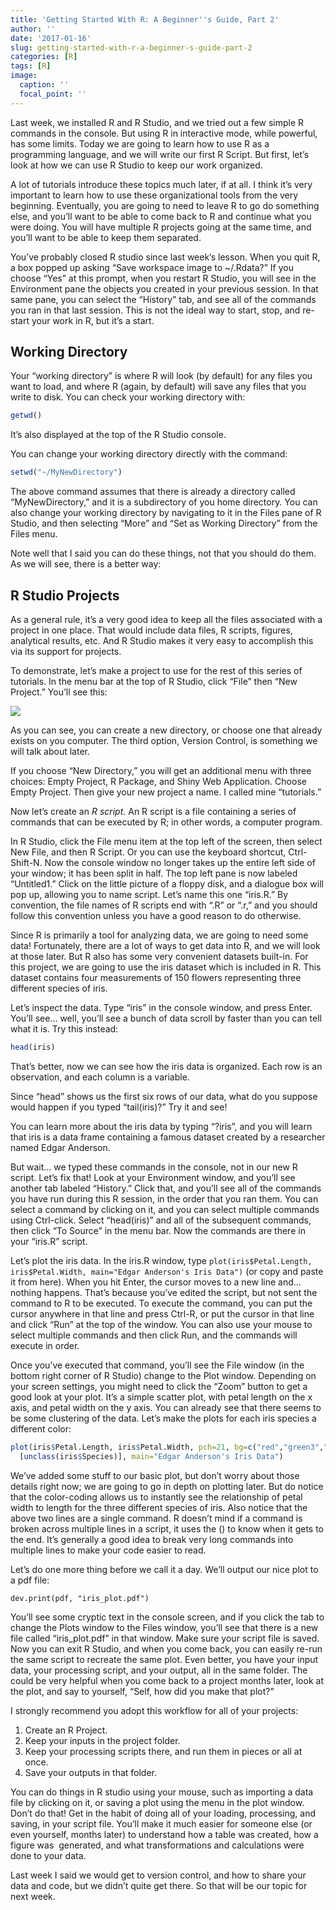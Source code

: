 ```yaml
---
title: 'Getting Started With R: A Beginner''s Guide, Part 2'
author: ''
date: '2017-01-16'
slug: getting-started-with-r-a-beginner-s-guide-part-2
categories: [R]
tags: [R]
image:
  caption: ''
  focal_point: ''
---
```

Last week, we installed R and R Studio, and we tried out a few simple R commands in the console. But using R in interactive mode, while powerful, has some limits. Today we are going to learn how to use R as a programming language, and we will write our first R Script. But first, let's look at how we can use R Studio to keep our work organized.

A lot of tutorials introduce these topics much later, if at all. I think it's very important to learn how to use these organizational tools from the very beginning. Eventually, you are going to need to leave R to go do something else, and you'll want to be able to come back to R and continue what you were doing. You will have multiple R projects going at the same time, and you'll want to be able to keep them separated.

You've probably closed R studio since last week's lesson. When you quit R, a box popped up asking "Save workspace image to ~/.Rdata?" If you choose "Yes" at this prompt, when you restart R Studio, you will see in the Environment pane the objects you created in your previous session. In that same pane, you can select the "History" tab, and see all of the commands you ran in that last session. This is not the ideal way to start, stop, and re-start your work in R, but it's a start.

## Working Directory

Your "working directory" is where R will look (by default) for any files you want to load, and where R (again, by default) will save any files that you write to disk. You can check your working directory with:

```r
getwd()
```

It's also displayed at the top of the R Studio console.

You can change your working directory directly with the command:

```r
setwd("~/MyNewDirectory")
```

The above command assumes that there is already a directory called "MyNewDirectory," and it is a subdirectory of you home directory. You can also change your working directory by navigating to it in the Files pane of R Studio, and then selecting "More" and "Set as Working Directory" from the Files menu.

Note well that I said you can do these things, not that you should do them. As we will see, there is a better way:

## R Studio Projects

As a general rule, it's a very good idea to keep all the files associated with a project in one place. That would include data files, R scripts, figures, analytical results, etc. And R Studio makes it very easy to accomplish this via its support for projects.

To demonstrate, let's make a project to use for the rest of this series of tutorials. In the menu bar at the top of R Studio, click "File" then "New Project." You'll see this:

![](new-project.jpg) 

As you can see, you can create a new directory, or choose one that already exists on you computer. The third option, Version Control, is something we will talk about later.

If you choose "New Directory," you will get an additional menu with three choices: Empty Project, R Package, and Shiny Web Application. Choose Empty Project. Then give your new project a name. I called mine "tutorials."

Now let's create an *R script*. An R script is a file containing a series of commands that can be executed by R; in other words, a computer program.

In R Studio, click the File menu item at the top left of the screen, then select New File, and then R Script. Or you can use the keyboard shortcut, Ctrl-Shift-N. Now the console window no longer takes up the entire left side of your window; it has been split in half. The top left pane is now labeled "Untitled1." Click on the little picture of a floppy disk, and a dialogue box will pop up, allowing you to name script. Let's name this one "iris.R." By convention, the file names of R scripts end with ".R" or ".r," and you should follow this convention unless you have a good reason to do otherwise.

Since R is primarily a tool for analyzing data, we are going to need some data! Fortunately, there are a lot of ways to get data into R, and we will look at those later. But R also has some very convenient datasets built-in. For this project, we are going to use the iris dataset which is included in R. This dataset contains four measurements of 150 flowers representing three different species of iris.

Let's inspect the data. Type "iris" in the console window, and press Enter. You'll see... well, you'll see a bunch of data scroll by faster than you can tell what it is. Try this instead:

```r
head(iris)
```

That's better, now we can see how the iris data is organized. Each row is an observation, and each column is a variable.

Since "head" shows us the first six rows of our data, what do you suppose would happen if you typed "tail(iris)?" Try it and see!

You can learn more about the iris data by typing "?iris", and you will learn that iris is a data frame containing a famous dataset created by a researcher named Edgar Anderson.

But wait... we typed these commands in the console, not in our new R script. Let's fix that! Look at your Environment window, and you'll see another tab labeled "History." Click that, and you'll see all of the commands you have run during this R session, in the order that you ran them. You can select a command by clicking on it, and you can select multiple commands using Ctrl-click. Select "head(iris)" and all of the subsequent commands, then click "To Source" in the menu bar. Now the commands are there in your "iris.R" script.

Let's plot the iris data. In the iris.R window, type `plot(iris$Petal.Length, iris$Petal.Width, main="Edgar Anderson's Iris Data")` (or copy and paste it from here). When you hit Enter, the cursor moves to a new line and... nothing happens. That's because you've edited the script, but not sent the command to R to be executed. To execute the command, you can put the cursor anywhere in that line and press Ctrl-R, or put the cursor in that line and click "Run" at the top of the window. You can also use your mouse to select multiple commands and then click Run, and the commands will execute in order.

Once you've executed that command, you'll see the File window (in the bottom right corner of R Studio) change to the Plot window. Depending on your screen settings, you might need to click the "Zoom" button to get a good look at your plot. It's a simple scatter plot, with petal length on the x axis, and petal width on the y axis. You can already see that there seems to be some clustering of the data. Let's make the plots for each iris species a different color:

```r
plot(iris$Petal.Length, iris$Petal.Width, pch=21, bg=c("red","green3","blue")
  [unclass(iris$Species)], main="Edgar Anderson's Iris Data")
```

We've added some stuff to our basic plot, but don't worry about those details right now; we are going to go in depth on plotting later. But do notice that the color-coding allows us to instantly see the relationship of petal width to length for the three different species of iris. Also notice that the above two lines are a single command. R doesn't mind if a command is broken across multiple lines in a script, it uses the () to know when it gets to the end. It's generally a good idea to break very long commands into multiple lines to make your code easier to read.

Let's do one more thing before we call it a day. We'll output our nice plot to a pdf file:

`dev.print(pdf, "iris_plot.pdf")`

You'll see some cryptic text in the console screen, and if you click the tab to change the Plots window to the Files window, you'll see that there is a new file called "iris_plot.pdf" in that window. Make sure your script file is saved. Now you can exit R Studio, and when you come back, you can easily re-run the same script to recreate the same plot. Even better, you have your input data, your processing script, and your output, all in the same folder. The could be very helpful when you come back to a project months later, look at the plot, and say to yourself, "Self, how did you make that plot?"

I strongly recommend you adopt this workflow for all of your projects:

1. Create an R Project.
1. Keep your inputs in the project folder.
1. Keep your processing scripts there, and run them in pieces or all at once.
1. Save your outputs in that folder.

You can do things in R studio using your mouse, such as importing a data file by clicking on it, or saving a plot using the menu in the plot window. Don't do that! Get in the habit of doing all of your loading, processing, and saving, in your script file. You'll make it much easier for someone else (or even yourself, months later) to understand how a table was created, how a figure was  generated, and what transformations and calculations were done to your data.

Last week I said we would get to version control, and how to share your data and code, but we didn't quite get there. So that will be our topic for next week.